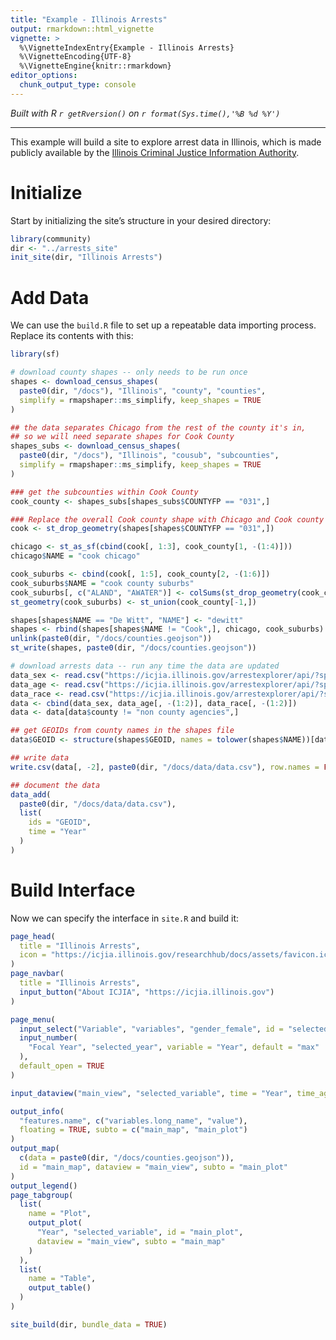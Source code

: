 ```yaml
---
title: "Example - Illinois Arrests"
output: rmarkdown::html_vignette
vignette: >
  %\VignetteIndexEntry{Example - Illinois Arrests}
  %\VignetteEncoding{UTF-8}
  %\VignetteEngine{knitr::rmarkdown}
editor_options: 
  chunk_output_type: console
---
```


*Built with R 
`r getRversion()`
on 
`r format(Sys.time(),'%B %d %Y')`*

***

This example will build a site to explore arrest data in Illinois, which is made publicly available
by the [Illinois Criminal Justice Information Authority](https://icjia.illinois.gov/arrestexplorer/docs).

# Initialize
Start by initializing the site's structure in your desired directory:
```r
library(community)
dir <- "../arrests_site"
init_site(dir, "Illinois Arrests")
```

# Add Data
We can use the `build.R` file to set up a repeatable data importing process. Replace its contents with this:
```r
library(sf)

# download county shapes -- only needs to be run once
shapes <- download_census_shapes(
  paste0(dir, "/docs"), "Illinois", "county", "counties",
  simplify = rmapshaper::ms_simplify, keep_shapes = TRUE
)

## the data separates Chicago from the rest of the county it's in,
## so we will need separate shapes for Cook County
shapes_subs <- download_census_shapes(
  paste0(dir, "/docs"), "Illinois", "cousub", "subcounties",
  simplify = rmapshaper::ms_simplify, keep_shapes = TRUE
)

### get the subcounties within Cook County
cook_county <- shapes_subs[shapes_subs$COUNTYFP == "031",]

### Replace the overall Cook county shape with Chicago and Cook county suburb shapes
cook <- st_drop_geometry(shapes[shapes$COUNTYFP == "031",])

chicago <- st_as_sf(cbind(cook[, 1:3], cook_county[1, -(1:4)]))
chicago$NAME = "cook chicago"

cook_suburbs <- cbind(cook[, 1:5], cook_county[2, -(1:6)])
cook_suburbs$NAME = "cook county suburbs"
cook_suburbs[, c("ALAND", "AWATER")] <- colSums(st_drop_geometry(cook_county[-1, c("ALAND", "AWATER")]))
st_geometry(cook_suburbs) <- st_union(cook_county[-1,])

shapes[shapes$NAME == "De Witt", "NAME"] <- "dewitt"
shapes <- rbind(shapes[shapes$NAME != "Cook",], chicago, cook_suburbs)
unlink(paste0(dir, "/docs/counties.geojson"))
st_write(shapes, paste0(dir, "/docs/counties.geojson"))

# download arrests data -- run any time the data are updated
data_sex <- read.csv("https://icjia.illinois.gov/arrestexplorer/api/?split=county,gender")
data_age <- read.csv("https://icjia.illinois.gov/arrestexplorer/api/?split=county,age_group")
data_race <- read.csv("https://icjia.illinois.gov/arrestexplorer/api/?split=county,race")
data <- cbind(data_sex, data_age[, -(1:2)], data_race[, -(1:2)])
data <- data[data$county != "non county agencies",]

## get GEOIDs from county names in the shapes file
data$GEOID <- structure(shapes$GEOID, names = tolower(shapes$NAME))[data$county]

## write data
write.csv(data[, -2], paste0(dir, "/docs/data/data.csv"), row.names = FALSE)

## document the data
data_add(
  paste0(dir, "/docs/data/data.csv"),
  list(
    ids = "GEOID",
    time = "Year"
  )
)
```

# Build Interface
Now we can specify the interface in `site.R` and build it:
```r
page_head(
  title = "Illinois Arrests",
  icon = "https://icjia.illinois.gov/researchhub/docs/assets/favicon.ico"
)
page_navbar(
  title = "Illinois Arrests",
  input_button("About ICJIA", "https://icjia.illinois.gov")
)

page_menu(
  input_select("Variable", "variables", "gender_female", id = "selected_variable"),
  input_number(
    "Focal Year", "selected_year", variable = "Year", default = "max"
  ),
  default_open = TRUE
)

input_dataview("main_view", "selected_variable", time = "Year", time_agg = "selected_year")

output_info(
  "features.name", c("variables.long_name", "value"),
  floating = TRUE, subto = c("main_map", "main_plot")
)
output_map(
  c(data = paste0(dir, "/docs/counties.geojson")),
  id = "main_map", dataview = "main_view", subto = "main_plot"
)
output_legend()
page_tabgroup(
  list(
    name = "Plot",
    output_plot(
      "Year", "selected_variable", id = "main_plot",
      dataview = "main_view", subto = "main_map"
    )
  ),
  list(
    name = "Table",
    output_table()
  )
)

site_build(dir, bundle_data = TRUE)
```